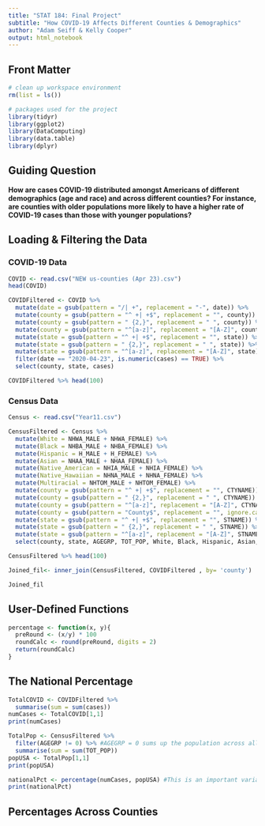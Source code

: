 ```yaml
---
title: "STAT 184: Final Project"
subtitle: "How COVID-19 Affects Different Counties & Demographics"
author: "Adam Seiff & Kelly Cooper"
output: html_notebook
---
```

## Front Matter
```r
# clean up workspace environment
rm(list = ls())

# packages used for the project
library(tidyr)
library(ggplot2)
library(DataComputing)
library(data.table)
library(dplyr)
```

## Guiding Question
**How are cases COVID-19 distributed amongst Americans of different demographics (age and race) and across different counties? For instance, are counties with older populations more likely to have a higher rate of COVID-19 cases than those with younger populations?**

## Loading & Filtering the Data

### COVID-19 Data
```r
COVID <- read.csv("NEW us-counties (Apr 23).csv")
head(COVID)

COVIDFiltered <- COVID %>%
  mutate(date = gsub(pattern = "/| +", replacement = "-", date)) %>%
  mutate(county = gsub(pattern = "^ +| +$", replacement = "", county)) %>%
  mutate(county = gsub(pattern = " {2,}", replacement = " ", county)) %>%
  mutate(county = gsub(pattern = "^[a-z]", replacement = "[A-Z]", county)) %>%
  mutate(state = gsub(pattern = "^ +| +$", replacement = "", state)) %>%
  mutate(state = gsub(pattern = " {2,}", replacement = " ", state)) %>%
  mutate(state = gsub(pattern = "^[a-z]", replacement = "[A-Z]", state)) %>%
  filter(date == "2020-04-23", is.numeric(cases) == TRUE) %>%
  select(county, state, cases)

COVIDFiltered %>% head(100) 
```

### Census Data

```r
Census <- read.csv("Year11.csv")

CensusFiltered <- Census %>%
  mutate(White = NHWA_MALE + NHWA_FEMALE) %>%
  mutate(Black = NHBA_MALE + NHBA_FEMALE) %>%
  mutate(Hispanic = H_MALE + H_FEMALE) %>%
  mutate(Asian = NHAA_MALE + NHAA_FEMALE) %>%
  mutate(Native_American = NHIA_MALE + NHIA_FEMALE) %>%
  mutate(Native_Hawaiian = NHNA_MALE + NHNA_FEMALE) %>%
  mutate(Multiracial = NHTOM_MALE + NHTOM_FEMALE) %>%
  mutate(county = gsub(pattern = "^ +| +$", replacement = "", CTYNAME)) %>%
  mutate(county = gsub(pattern = " {2,}", replacement = " ", CTYNAME)) %>%
  mutate(county = gsub(pattern = "^[a-z]", replacement = "[A-Z]", CTYNAME)) %>%
  mutate(county = gsub(pattern = "County$", replacement = "", ignore.case = TRUE, CTYNAME)) %>%
  mutate(state = gsub(pattern = "^ +| +$", replacement = "", STNAME)) %>%
  mutate(state = gsub(pattern = " {2,}", replacement = " ", STNAME)) %>%
  mutate(state = gsub(pattern = "^[a-z]", replacement = "[A-Z]", STNAME)) %>%
  select(county, state, AGEGRP, TOT_POP, White, Black, Hispanic, Asian, Native_American, Native_Hawaiian, Multiracial)

CensusFiltered %>% head(100)

```

```r
Joined_fil<- inner_join(CensusFiltered, COVIDFiltered , by= 'county')

Joined_fil
```

## User-Defined Functions
```r
percentage <- function(x, y){
  preRound <- (x/y) * 100
  roundCalc <- round(preRound, digits = 2)
  return(roundCalc)
}
```

## The National Percentage
```r
TotalCOVID <- COVIDFiltered %>%
  summarise(sum = sum(cases))
numCases <- TotalCOVID[1,1]
print(numCases)

TotalPop <- CensusFiltered %>%
  filter(AGEGRP != 0) %>% #AGEGRP = 0 sums up the population across all ages.
  summarise(sum = sum(TOT_POP))
popUSA <- TotalPop[1,1]
print(popUSA)

nationalPct <- percentage(numCases, popUSA) #This is an important variable!!
print(nationalPct)
```

## Percentages Across Counties
```r

```